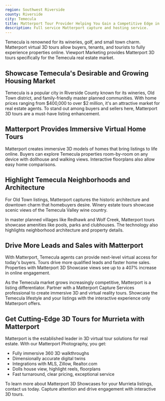 ```yaml
---
region: Southwest Riverside
county: Riverside
city: Temecula
title: Matterport Tour Provider Helping You Gain a Competitive Edge in Temecula, CA.
description: Full service Matterport capture and hosting service.
---
```


Temecula is renowned for its wineries, golf, and small town charm. Matterport virtual 3D tours allow buyers, tenants, and tourists to fully experience properties online. Viewport Marketing provides Matterport 3D tours specifically for the Temecula real estate market.

## Showcase Temecula's Desirable and Growing Housing Market
Temecula is a popular city in Riverside County known for its wineries, Old Town district, and family-friendly master planned communities. With home prices ranging from $400,000 to over $2 million, it's an attractive market for real estate agents. To stand out among buyers and sellers here, Matterport 3D tours are a must-have listing enhancement.

## Matterport Provides Immersive Virtual Home Tours
Matterport creates immersive 3D models of homes that bring listings to life online. Buyers can explore Temecula properties room-by-room on any device with dollhouse and walking views. Interactive floorplans also allow easy home comparisons.

## Highlight Temecula Neighborhoods and Architecture
For Old Town listings, Matterport captures the historic architecture and downtown charm that homebuyers desire. Winery estate tours showcase scenic views of the Temecula Valley wine country.

In master planned villages like Redhawk and Wolf Creek, Matterport tours showcase amenities like pools, parks and clubhouses. The technology also highlights neighborhood architecture and property details.

## Drive More Leads and Sales with Matterport
With Matterport, Temecula agents can provide next-level virtual access for today's buyers. Tours drive more qualified leads and faster home sales. Properties with Matterport 3D Showcase views see up to a 407% increase in online engagement.

As the Temecula market grows increasingly competitive, Matterport is a listing differentiator. Partner with a Matterport Capture Services professional to create immersive 3D and virtual reality tours. Showcase the Temecula lifestyle and your listings with the interactive experience only Matterport offers.

## Get Cutting-Edge 3D Tours for Murrieta with Matterport
Matterport is the established leader in 3D virtual tour solutions for real estate. With our Matterport Photography, you get:

- Fully immersive 360 3D walkthroughs
- Dimensionally accurate digital twins
- Integrations with MLS, Zillow, Realtor.com
- Dolls house view, highlight reels, floorplans
- Fast turnaround, clear pricing, exceptional service

To learn more about Matterport 3D Showcases for your Murrieta listings, contact us today. Capture attention and drive engagement with interactive 3D tours.